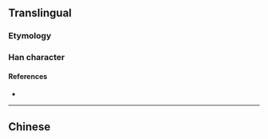{{character info/new}}
{{also|實|実}}
==Translingual==
{{stroke order|type=animate}}
{{Han simplified forms|實|実|实}}

===Etymology===
{{Han simp|實|f=貫|t=头}}

===Han character===
{{Han char|rn=40|rad=宀|as=05|sn=8|four=|canj=JYK|ids=⿱[[宀]][[头]]}}

====References====
* {{Han ref|kx=0284.081|dkj=07123|dj=0561.090|hdz=20923.020|uh=5B9E|ud=23454}}

----

==Chinese==
{{zh-see|實}}